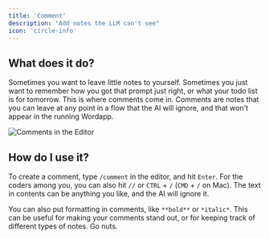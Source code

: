 ```yaml
---
title: 'Comment'
description: "Add notes the LLM can't see"
icon: 'circle-info'
---
```


## What does it do?

Sometimes you want to leave little notes to yourself. Sometimes you just want to remember how you got that prompt just
right, or what your todo list is for tomorrow. This is where comments come in. Comments are notes that you can leave
at any point in a flow that the AI will ignore, and that won't appear in the running Wordapp.

![Comments in the Editor](/images/nodes/comment-editor.png)

## How do I use it?

To create a comment, type `/comment` in the editor, and hit `Enter`. For the coders among you, you can also hit `//`
or `CTRL` + `/` (`CMD` + `/` on Mac). The text in contents can be anything you like, and the AI will ignore it.

You can also put formatting in comments, like `**bold**` or `*italic*`. This can be useful for making your comments
stand out, or for keeping track of different types of notes. Go nuts.

